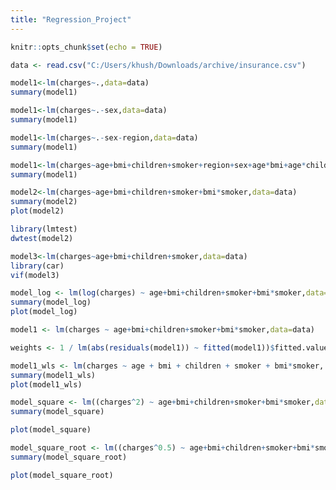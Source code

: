 ---
title: "Regression_Project"
---

```{r setup, include=FALSE}
knitr::opts_chunk$set(echo = TRUE)
```

```{r}
data <- read.csv("C:/Users/khush/Downloads/archive/insurance.csv")
```

```{r}
model1<-lm(charges~.,data=data)
summary(model1)
```

```{r}
model1<-lm(charges~.-sex,data=data)
summary(model1)
```

```{r}
model1<-lm(charges~.-sex-region,data=data)
summary(model1)
```

```{r}
model1<-lm(charges~age+bmi+children+smoker+region+sex+age*bmi+age*children+age*smoker+age*region+age*sex+bmi*children+bmi*smoker+bmi*region+bmi*sex+children*smoker+children*region+children*sex+smoker*region+smoker*sex+region*sex,data=data)
summary(model1)
```

```{r}
model2<-lm(charges~age+bmi+children+smoker+bmi*smoker,data=data)
summary(model2)
plot(model2)
```

```{r}
library(lmtest)
dwtest(model2)
```

```{r}
model3<-lm(charges~age+bmi+children+smoker,data=data)
library(car)
vif(model3)
```

```{r}
model_log <- lm(log(charges) ~ age+bmi+children+smoker+bmi*smoker,data=data)
summary(model_log)
plot(model_log)
```

```{r}
model1 <- lm(charges ~ age+bmi+children+smoker+bmi*smoker,data=data)

weights <- 1 / lm(abs(residuals(model1)) ~ fitted(model1))$fitted.values^2

model1_wls <- lm(charges ~ age + bmi + children + smoker + bmi*smoker, data = data, weights = weights)
summary(model1_wls)
plot(model1_wls)
```

```{r}
model_square <- lm((charges^2) ~ age+bmi+children+smoker+bmi*smoker,data=data)
summary(model_square)

plot(model_square)
```

```{r}
model_square_root <- lm((charges^0.5) ~ age+bmi+children+smoker+bmi*smoker,data=data)
summary(model_square_root)

plot(model_square_root)
```

